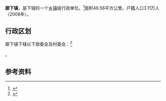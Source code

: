 {{中国乡级行政区|31/01/16/107/000}}

'''廊下镇'''，是{{PRC admin/fullname|31/01/16/107/000|3}}下辖的一个[[乡镇|乡镇]]级行政单位。<ref>{{PRC admin/ref sgc|{{PRC admin/parent|31/01/16/107/000}}}}</ref>面积46.56平方公里。户籍人口3.11万人（2008年）。

== 行政区划 ==

廊下镇下辖以下居委会及村委会：<ref>{{PRC admin/ref sgc|31/01/16/107/000}}</ref>

{{PRC admin/children|31/01/16/107/000}}。

== 参考资料 ==

{{reflist}}

{{行政区划小作品}}
{{PRC admin/navcat|31/01/16/107/000}}